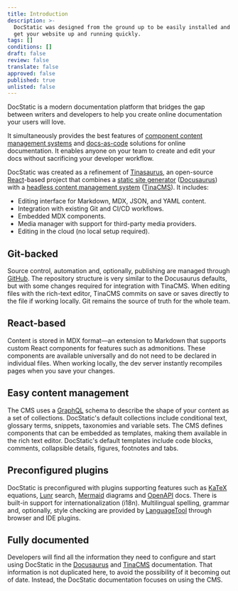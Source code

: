 ```yaml
---
title: Introduction
description: >-
  DocStatic was designed from the ground up to be easily installed and used to
  get your website up and running quickly.
tags: []
conditions: []
draft: false
review: false
translate: false
approved: false
published: true
unlisted: false
---
```


DocStatic is a modern documentation platform that bridges the gap between writers and developers to help you create online documentation your users will love.

It simultaneously provides the best features of [component content management systems](https://en.wikipedia.org/wiki/Component_content_management_system) and [docs-as-code](https://www.writethedocs.org/guide/docs-as-code/) solutions for online documentation. It enables anyone on your team to create and edit your docs without sacrificing your developer workflow.

DocStatic was created as a refinement of [Tinasaurus](https://tina.io/blog/tinasaurus-docusaurus-starter), an open-source [React](https://react.dev/)-based project that combines a [static site generator](https://en.wikipedia.org/wiki/Static_site_generator) ([Docusaurus](https://docusaurus.io/)) with a [headless content management system](https://en.wikipedia.org/wiki/Headless_content_management_system) ([TinaCMS](https://tina.io/)). It includes:

* Editing interface for Markdown, MDX, JSON, and YAML content.
* Integration with existing Git and CI/CD workflows.
* Embedded MDX components.
* Media manager with support for third-party media providers.
* Editing in the cloud (no local setup required).

## Git-backed

Source control, automation and, optionally, publishing are managed through [GitHub](https://github.com/). The repository structure is very similar to the Docusaurus defaults, but with some changes required for integration with TinaCMS. When editing files with the rich-text editor, TinaCMS commits on save or saves directly to the file if working locally. Git remains the source of truth for the whole team.

## React-based

Content is stored in MDX format—an extension to Markdown that supports custom React components for features such as admonitions. These components are available universally and do not need to be declared in individual files. When working locally, the dev server instantly recompiles pages when you save your changes.

## Easy content management

The CMS uses a [GraphQL](https://graphql.org/) schema to describe the shape of your content as a set of collections. DocStatic's default collections include conditional text, glossary terms, snippets, taxonomies and variable sets. The CMS defines components that can be embedded as templates, making them available in the rich text editor. DocStatic's default templates include code blocks, comments, collapsible details, figures, footnotes and tabs.

## Preconfigured plugins

DocStatic is preconfigured with plugins supporting features such as [KaTeX](https://katex.org/) equations, [Lunr](https://lunrjs.com/) search, [Mermaid](https://mermaid.js.org/) diagrams and [OpenAPI](https://www.openapis.org/) docs. There is built-in support for internationalization (i18n). Multilingual spelling, grammar and, optionally, style checking are provided by [LanguageTool](https://languagetool.org/) through browser and IDE plugins.

## Fully documented

Developers will find all the information they need to configure and start using DocStatic in the [Docusaurus](https://docusaurus.io/docs) and [TinaCMS](https://tina.io/docs) documentation. That information is not duplicated here, to avoid the possibility of it becoming out of date. Instead, the DocStatic documentation focuses on using the CMS.

